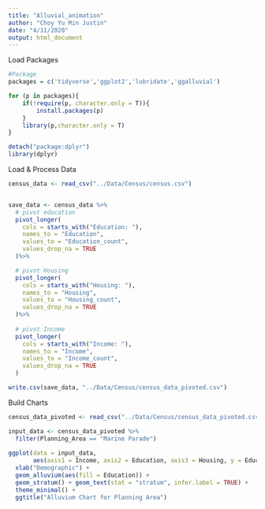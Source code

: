 ```yaml
---
title: "Alluvial_animation"
author: "Choy Yu Min Justin"
date: "4/11/2020"
output: html_document
---
```



Load Packages
```r
#Package
packages = c('tidyverse','ggplot2','lubridate','ggalluvial')

for (p in packages){
    if(!require(p, character.only = T)){
        install.packages(p)
    }
    library(p,character.only = T)
}

detach("package:dplyr")
library(dplyr)
```

Load & Process Data
```r
census_data <- read_csv("../Data/Census/census.csv")


save_data <- census_data %>% 
  # pivot education
  pivot_longer(
    cols = starts_with("Education: "), 
    names_to = "Education", 
    values_to = "Education_count",
    values_drop_na = TRUE
  )%>%

  # pivot Housing
  pivot_longer(
    cols = starts_with("Housing: "), 
    names_to = "Housing", 
    values_to = "Housing_count",
    values_drop_na = TRUE
  )%>%
  
  # pivot Income
  pivot_longer(
    cols = starts_with("Income: "), 
    names_to = "Income", 
    values_to = "Income_count",
    values_drop_na = TRUE
  )

write.csv(save_data, "../Data/Census/census_data_pivoted.csv")
```
Build Charts
```r
census_data_pivoted <- read_csv("../Data/Census/census_data_pivoted.csv") 

input_data <- census_data_pivoted %>%
  filter(Planning_Area == "Marine Parade")
  
ggplot(data = input_data,
       aes(axis1 = Income, axis2 = Education, axis3 = Housing, y = Education_count)) +
  xlab("Demographic") +
  geom_alluvium(aes(fill = Education)) +
  geom_stratum() + geom_text(stat = "stratum", infer.label = TRUE) +
  theme_minimal() +
  ggtitle("Alluvium Chart for Planning Area")
```


